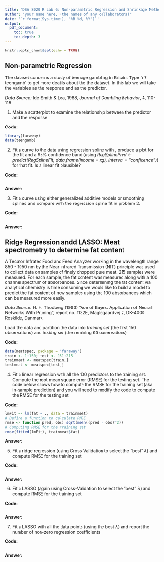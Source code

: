 ```yaml
---
title: 'DSA 8020 R Lab 6: Non-parametric Regression and Shrinkage Methods'
author: "your name here, (the names of any collaborators)"
date: '`r format(Sys.time(), "%B %d, %Y")`'
output:
  pdf_document:
    toc: true
    toc_depth: 3
---
```


```r
knitr::opts_chunk$set(echo = TRUE)
```


## Non-parametric Regression

The dataset \texttt{teengamb} concerns a study of teenage gambling in Britain.
Type `r ?teengamb' to get more deatils about the the dataset.
In this lab we will take the variables \texttt{gamble} as the response and \texttt{income} as the predictor.

*Data Source:* Ide-Smith & Lea, 1988, *Journal of Gambling Behavior*, 4, 110-118

1. Make a scatterplot to examine the relationship between the predictor \texttt{income} and the response \texttt{gamble}

**Code:**

```r
library(faraway)
data(teengamb)
```

2. Fit a curve to the data using regression spline with \texttt{df = 8}, produce a plot for the fit and a 95% confidence band (using *RegSplinePred <- predict(RegSplineFit, data.frame(income = xg), interval = "confidence")*) for that fit. Is a linear fit plausible?  

**Code:**

```r

```

**Answer:**

3. Fit a curve using either generalized additive models or smoothing splines and compare with the regression spline fit in problem 2.

**Code:**

```r

```

**Answer:**

## Ridge Regression andd LASSO: Meat spectrometry to determine fat content

A Tecator Infratec Food and Feed Analyzer working in the wavelength range 850 - 1050 nm by the Near Infrared Transmission (NIT) principle was used to collect data on samples of finely chopped pure meat. 215 samples were measured. For each sample, the fat content was measured along with a 100 channel spectrum of absorbances. Since determining the fat content via analytical chemistry is time consuming we would like to build a model to predict the fat content of new samples using the 100 absorbances which can be measured more easily.


*Data Source:* H. H. Thodberg (1993) "Ace of Bayes: Application of Neural Networks With Pruning", report no. 1132E, Maglegaardvej 2, DK-4000 Roskilde, Danmark

Load the data and partition the data into *training set* (the first 150 observations) and *testing set* (the remining 65 observations)

**Code:**

```r
data(meatspec, package = "faraway")
train <- 1:150; test <- 151:215
trainmeat <- meatspec[train,]
testmeat <- meatspec[test,]
```

4. Fit a linear regression with all the 100 predictors to the training set. Compute the root mean square error (RMSE) for the testing set. The code below shows how to compute the RMSE for the training set (aka in-sample prediction) and you will need to modify the code to compute the RMSE for the testing set

**Code:**

```r
lmFit <- lm(fat ~ ., data = trainmeat)
# Define a function to calculate RMSE
rmse <- function(pred, obs) sqrt(mean((pred - obs)^2))
# Computing RMSE for the training set
rmse(fitted(lmFit), trainmeat$fat)
```

**Answer:**

5. Fit a ridge regression (using Cross-Validation to select the "best" $\lambda$) and compute RMSE for the training set

**Code:**

```r

```

**Answer:**

6. Fit a LASSO (again using Cross-Validation to select the "best" $\lambda$) and compute RMSE for the training set

**Code:**

```r

```


**Answer:**

7. Fit a LASSO with all the data points (using the best $\lambda$) and report the number of non-zero regression coefficients

**Code:**

```r

```

**Answer:**
